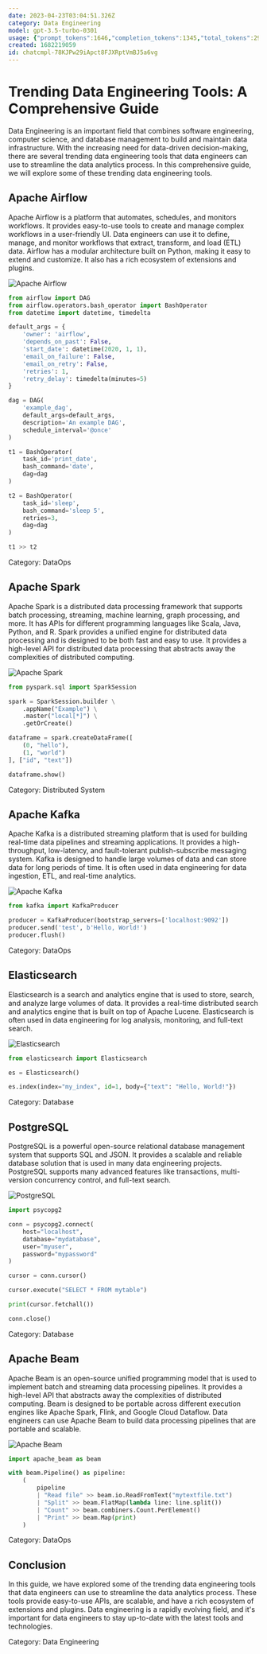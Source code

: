 ```yaml
---
date: 2023-04-23T03:04:51.326Z
category: Data Engineering
model: gpt-3.5-turbo-0301
usage: {"prompt_tokens":1646,"completion_tokens":1345,"total_tokens":2991}
created: 1682219059
id: chatcmpl-78KJPw29iApct8FJXRptVmBJ5a6vg
---
```


# Trending Data Engineering Tools: A Comprehensive Guide

Data Engineering is an important field that combines software engineering, computer science, and database management to build and maintain data infrastructure. With the increasing need for data-driven decision-making, there are several trending data engineering tools that data engineers can use to streamline the data analytics process. In this comprehensive guide, we will explore some of these trending data engineering tools.

## Apache Airflow

Apache Airflow is a platform that automates, schedules, and monitors workflows. It provides easy-to-use tools to create and manage complex workflows in a user-friendly UI. Data engineers can use it to define, manage, and monitor workflows that extract, transform, and load (ETL) data. Airflow has a modular architecture built on Python, making it easy to extend and customize. It also has a rich ecosystem of extensions and plugins.

![Apache Airflow](https://miro.medium.com/max/700/1*ow9HAJtLYKaL2WnEBwD1iw.png)

```python
from airflow import DAG
from airflow.operators.bash_operator import BashOperator
from datetime import datetime, timedelta

default_args = {
    'owner': 'airflow',
    'depends_on_past': False,
    'start_date': datetime(2020, 1, 1),
    'email_on_failure': False,
    'email_on_retry': False,
    'retries': 1,
    'retry_delay': timedelta(minutes=5)
}

dag = DAG(
    'example_dag',
    default_args=default_args,
    description='An example DAG',
    schedule_interval='@once'
)

t1 = BashOperator(
    task_id='print_date',
    bash_command='date',
    dag=dag
)

t2 = BashOperator(
    task_id='sleep',
    bash_command='sleep 5',
    retries=3,
    dag=dag
)

t1 >> t2
```

Category: DataOps

## Apache Spark

Apache Spark is a distributed data processing framework that supports batch processing, streaming, machine learning, graph processing, and more. It has APIs for different programming languages like Scala, Java, Python, and R. Spark provides a unified engine for distributed data processing and is designed to be both fast and easy to use. It provides a high-level API for distributed data processing that abstracts away the complexities of distributed computing.

![Apache Spark](https://miro.medium.com/max/700/1*_5Gy9tX_10HvS-wnGsPzfg.png)

```python
from pyspark.sql import SparkSession

spark = SparkSession.builder \
    .appName("Example") \
    .master("local[*]") \
    .getOrCreate()

dataframe = spark.createDataFrame([
    (0, "hello"),
    (1, "world")
], ["id", "text"])

dataframe.show()
```

Category: Distributed System

## Apache Kafka

Apache Kafka is a distributed streaming platform that is used for building real-time data pipelines and streaming applications. It provides a high-throughput, low-latency, and fault-tolerant publish-subscribe messaging system. Kafka is designed to handle large volumes of data and can store data for long periods of time. It is often used in data engineering for data ingestion, ETL, and real-time analytics.

![Apache Kafka](https://miro.medium.com/max/700/1*PZoqbJbK8DJ0W0HWlpQDyw.png)

```python
from kafka import KafkaProducer

producer = KafkaProducer(bootstrap_servers=['localhost:9092'])
producer.send('test', b'Hello, World!')
producer.flush()
```

Category: DataOps

## Elasticsearch

Elasticsearch is a search and analytics engine that is used to store, search, and analyze large volumes of data. It provides a real-time distributed search and analytics engine that is built on top of Apache Lucene. Elasticsearch is often used in data engineering for log analysis, monitoring, and full-text search.

![Elasticsearch](https://miro.medium.com/max/700/1*9T-HBH6UzO42DXsG7e55Iw.png)

```python
from elasticsearch import Elasticsearch

es = Elasticsearch()

es.index(index="my_index", id=1, body={"text": "Hello, World!"})
```

Category: Database

## PostgreSQL

PostgreSQL is a powerful open-source relational database management system that supports SQL and JSON. It provides a scalable and reliable database solution that is used in many data engineering projects. PostgreSQL supports many advanced features like transactions, multi-version concurrency control, and full-text search.

![PostgreSQL](https://miro.medium.com/max/700/1*Bq2Qd4F4OI4RlCPxfNdZlQ.png)

```python
import psycopg2

conn = psycopg2.connect(
    host="localhost",
    database="mydatabase",
    user="myuser",
    password="mypassword"
)

cursor = conn.cursor()

cursor.execute("SELECT * FROM mytable")

print(cursor.fetchall())

conn.close()
```

Category: Database

## Apache Beam

Apache Beam is an open-source unified programming model that is used to implement batch and streaming data processing pipelines. It provides a high-level API that abstracts away the complexities of distributed computing. Beam is designed to be portable across different execution engines like Apache Spark, Flink, and Google Cloud Dataflow. Data engineers can use Apache Beam to build data processing pipelines that are portable and scalable.

![Apache Beam](https://miro.medium.com/max/700/1*8vBtOxc9efyudciDtQjL5g.png)

```python
import apache_beam as beam

with beam.Pipeline() as pipeline:
    (
        pipeline
        | "Read file" >> beam.io.ReadFromText("mytextfile.txt")
        | "Split" >> beam.FlatMap(lambda line: line.split())
        | "Count" >> beam.combiners.Count.PerElement()
        | "Print" >> beam.Map(print)
    )
```

Category: DataOps

## Conclusion

In this guide, we have explored some of the trending data engineering tools that data engineers can use to streamline the data analytics process. These tools provide easy-to-use APIs, are scalable, and have a rich ecosystem of extensions and plugins. Data engineering is a rapidly evolving field, and it's important for data engineers to stay up-to-date with the latest tools and technologies.

Category: Data Engineering